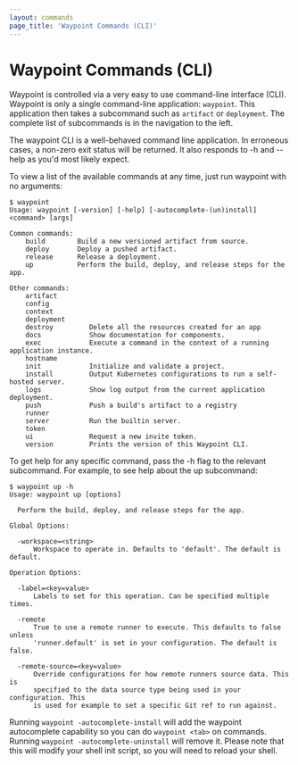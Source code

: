 ```yaml
---
layout: commands
page_title: 'Waypoint Commands (CLI)'
---
```


# Waypoint Commands (CLI)

Waypoint is controlled via a very easy to use command-line interface (CLI). Waypoint
is only a single command-line application: `waypoint`. This application then takes a
subcommand such as `artifact` or `deployment`. The complete list of subcommands is in
the navigation to the left.

The waypoint CLI is a well-behaved command line application. In erroneous cases, a
non-zero exit status will be returned. It also responds to -h and --help as you'd most
likely expect.

To view a list of the available commands at any time, just run waypoint with no arguments:

```shell-session
$ waypoint
Usage: waypoint [-version] [-help] [-autocomplete-(un)install] <command> [args]

Common commands:
    build        Build a new versioned artifact from source.
    deploy       Deploy a pushed artifact.
    release      Release a deployment.
    up           Perform the build, deploy, and release steps for the app.

Other commands:
    artifact
    config
    context
    deployment
    destroy         Delete all the resources created for an app
    docs            Show documentation for components.
    exec            Execute a command in the context of a running application instance.
    hostname
    init            Initialize and validate a project.
    install         Output Kubernetes configurations to run a self-hosted server.
    logs            Show log output from the current application deployment.
    push            Push a build's artifact to a registry
    runner
    server          Run the builtin server.
    token
    ui              Request a new invite token.
    version         Prints the version of this Waypoint CLI.
```

To get help for any specific command, pass the -h flag to the relevant subcommand.
For example, to see help about the up subcommand:

```shell-session
$ waypoint up -h
Usage: waypoint up [options]

  Perform the build, deploy, and release steps for the app.

Global Options:

  -workspace=<string>
      Workspace to operate in. Defaults to 'default'. The default is default.

Operation Options:

  -label=<key=value>
      Labels to set for this operation. Can be specified multiple times.

  -remote
      True to use a remote runner to execute. This defaults to false unless
      'runner.default' is set in your configuration. The default is false.

  -remote-source=<key=value>
      Override configurations for how remote runners source data. This is
      specified to the data source type being used in your configuration. This
      is used for example to set a specific Git ref to run against.
```

Running `waypoint -autocomplete-install` will add the waypoint autocomplete capability
so you can do `waypoint <tab>` on commands. Running `waypoint -autocomplete-uninstall`
will remove it. Please note that this will modify your shell init script, so you will
need to reload your shell.
